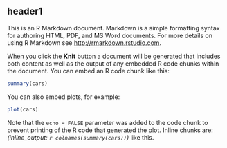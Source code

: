 header1
-------

This is an R Markdown document. Markdown is a simple formatting syntax
for authoring HTML, PDF, and MS Word documents. For more details on
using R Markdown see <http://rmarkdown.rstudio.com>.

When you click the **Knit** button a document will be generated that
includes both content as well as the output of any embedded R code
chunks within the document. You can embed an R code chunk like this:

```r
summary(cars)
```
<!--begin.keepcode```{r}
summary(cars)
```end.keepcode-->
You can also embed plots, for example:

```r
plot(cars)
```
<!--begin.keepcode```{r, echo=FALSE}
plot(cars)
```end.keepcode-->
Note that the `echo = FALSE` parameter was added to the code chunk to
prevent printing of the R code that generated the plot. Inline chunks
are: *(inline_output: `r colnames(summary(cars))`)*<!--rinline.keepcolnames(summary(cars))--> like this.

